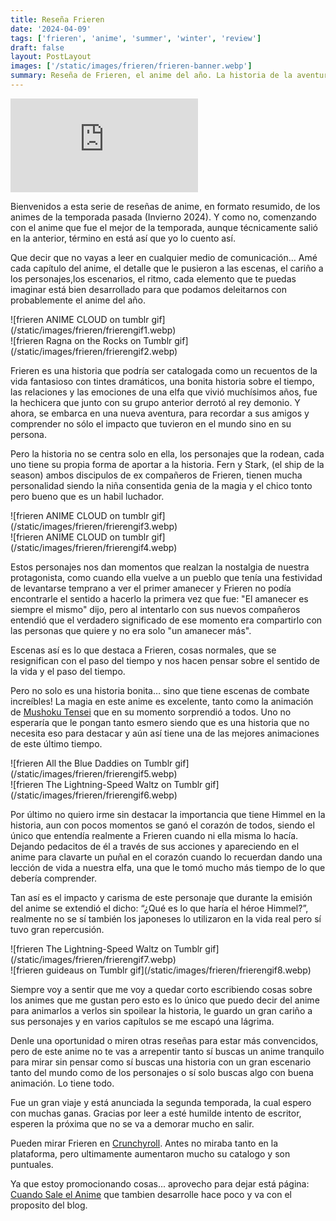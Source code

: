 ```yaml
---
title: Reseña Frieren
date: '2024-04-09'
tags: ['frieren', 'anime', 'summer', 'winter', 'review']
draft: false
layout: PostLayout
images: ['/static/images/frieren/frieren-banner.webp']
summary: Reseña de Frieren, el anime del año. La historia de la aventurera que luego de derrotar al rey demonio vuelve a caminar sobre sus pasos para descubrir la influencia que tuvo en el mundo.
---
```


<div className="flex">
  <iframe
    src="https://www.youtube.com/embed/tR8YH0G67Rk?si=MGiDLehs1T8htRVG"
    title="YouTube video player Frieren PV 3"
    frameBorder="0"
    allow="accelerometer; autoplay; clipboard-write; encrypted-media; gyroscope; picture-in-picture; web-share"
    allowFullScreen
    className="min-h-[480px] min-w-[250px] flex-grow sm:min-w-[320px]"
  ></iframe>
</div>
<ReviewImageFooter genre={['adventure', 'drama', 'fantasy']} study="Madhouse" />

<ReviewTitle title="INTRODUCCION" />

Bienvenidos a esta serie de reseñas de anime, en formato resumido, de los animes de la temporada pasada (Invierno 2024). Y como no, comenzando con el anime que fue el mejor de la temporada, aunque técnicamente salió en la anterior, término en está así que yo lo cuento así.

Que decir que no vayas a leer en cualquier medio de comunicación… Amé cada capítulo del anime, el detalle que le pusieron a las escenas, el cariño a los personajes,los escenarios, el ritmo, cada elemento que te puedas imaginar está bien desarrollado para que podamos deleitarnos con probablemente el anime del año.

<div className="-mx-2 flex flex-wrap overflow-hidden xl:-mx-2">
  <div className="my-1 w-full overflow-hidden self-center px-2 xl:my-1 xl:w-1/2 xl:px-2">
    ![frieren ANIME CLOUD on tumblr gif](/static/images/frieren/frierengif1.webp)
  </div>

  <div className="my-1 w-full overflow-hidden self-center px-2 xl:my-1 xl:w-1/2 xl:px-2">
    ![frieren Ragna on the Rocks on Tumblr gif](/static/images/frieren/frierengif2.webp)
  </div>
</div>

Frieren es una historia que podría ser catalogada como un recuentos de la vida fantasioso con tintes dramáticos, una bonita historia sobre el tiempo, las relaciones y las emociones de una elfa que vivió muchísimos años, fue la hechicera que junto con su grupo anterior derrotó al rey demonio. Y ahora, se embarca en una nueva aventura, para recordar a sus amigos y comprender no sólo el impacto que tuvieron en el mundo sino en su persona.

Pero la historia no se centra solo en ella, los personajes que la rodean, cada uno tiene su propia forma de aportar a la historia. Fern y Stark, (el ship de la season) ambos discipulos de ex compañeros de Frieren, tienen mucha personalidad siendo la niña consentida genia de la magia y el chico tonto pero bueno que es un habil luchador.

<div className="-mx-2 flex flex-wrap overflow-hidden xl:-mx-2">
  <div className="my-1 w-full overflow-hidden self-center px-2 xl:my-1 xl:w-1/2 xl:px-2">
    ![frieren ANIME CLOUD on tumblr gif](/static/images/frieren/frierengif3.webp)
  </div>

  <div className="my-1 w-full overflow-hidden self-center px-2 xl:my-1 xl:w-1/2 xl:px-2">
    ![frieren ANIME CLOUD on tumblr gif](/static/images/frieren/frierengif4.webp)
  </div>
</div>

Estos personajes nos dan momentos que realzan la nostalgia de nuestra protagonista, como cuando ella vuelve a un pueblo que tenía una festividad de levantarse temprano a ver el primer amanecer y Frieren no podía encontrarle el sentido a hacerlo la primera vez que fue: "El amanecer es siempre el mismo" dijo, pero al intentarlo con sus nuevos compañeros entendió que el verdadero significado de ese momento era compartirlo con las personas que quiere y no era solo "un amanecer más".

Escenas así es lo que destaca a Frieren, cosas normales, que se resignifican con el paso del tiempo y nos hacen pensar sobre el sentido de la vida y el paso del tiempo.

Pero no solo es una historia bonita… sino que tiene escenas de combate increíbles! La magia en este anime es excelente, tanto como la animación de [Mushoku Tensei](https://www.crunchyroll.com/es/series/G24H1N3MP/mushoku-tensei-jobless-reincarnation) que en su momento sorprendió a todos. Uno no esperaría que le pongan tanto esmero siendo que es una historia que no necesita eso para destacar y aún así tiene una de las mejores animaciones de este último tiempo.

<div className="-mx-2 flex flex-wrap overflow-hidden xl:-mx-2">
  <div className="my-1 w-full overflow-hidden self-center px-2 xl:my-1 xl:w-1/2 xl:px-2">
    ![frieren All the Blue Daddies on Tumblr gif](/static/images/frieren/frierengif5.webp)
  </div>

  <div className="my-1 w-full overflow-hidden self-center px-2 xl:my-1 xl:w-1/2 xl:px-2">
    ![frieren The Lightning-Speed Waltz on Tumblr gif](/static/images/frieren/frierengif6.webp)
  </div>
</div>

Por último no quiero irme sin destacar la importancia que tiene Himmel en la historia, aun con pocos momentos se ganó el corazón de todos, siendo el único que entendía realmente a Frieren cuando ni ella misma lo hacía. Dejando pedacitos de él a través de sus acciones y apareciendo en el anime para clavarte un puñal en el corazón cuando lo recuerdan dando una lección de vida a nuestra elfa, una que le tomó mucho más tiempo de lo que debería comprender.

Tan así es el impacto y carisma de este personaje que durante la emisión del anime se extendió el dicho: “¿Qué es lo que haría el héroe Himmel?”, realmente no se sí también los japoneses lo utilizaron en la vida real pero sí tuvo gran repercusión.

<div className="-mx-2 flex flex-wrap overflow-hidden xl:-mx-2">
  <div className="my-1 w-full overflow-hidden self-center px-2 xl:my-1 xl:w-1/2 xl:px-2">
    ![frieren The Lightning-Speed Waltz on Tumblr gif](/static/images/frieren/frierengif7.webp)
  </div>

  <div className="my-1 w-full overflow-hidden self-center px-2 xl:my-1 xl:w-1/2 xl:px-2">
    ![frieren guideaus on Tumblr gif](/static/images/frieren/frierengif8.webp)
  </div>
</div>

Siempre voy a sentir que me voy a quedar corto escribiendo cosas sobre los animes que me gustan pero esto es lo único que puedo decir del anime para animarlos a verlos sin spoilear la historia, le guardo un gran cariño a sus personajes y en varios capítulos se me escapó una lágrima.

Denle una oportunidad o miren otras reseñas para estar más convencidos, pero de este anime no te vas a arrepentir tanto sí buscas un anime tranquilo para mirar sin pensar como sí buscas una historia con un gran escenario tanto del mundo como de los personajes o sí solo buscas algo con buena animación. Lo tiene todo.

Fue un gran viaje y está anunciada la segunda temporada, la cual espero con muchas ganas. Gracias por leer a esté humilde intento de escritor, esperen la próxima que no se va a demorar mucho en salir.

Pueden mirar Frieren en [Crunchyroll](https://www.crunchyroll.com/es/series/GG5H5XQX4/frieren-beyond-journeys-end). Antes no miraba tanto en la plataforma, pero ultimamente aumentaron mucho su catalogo y son puntuales.

Ya que estoy promocionando cosas... aprovecho para dejar está página: [Cuando Sale el Anime](https://cuando-sale-anime.vercel.app/) que tambien desarrolle hace poco y va con el proposito del blog.
